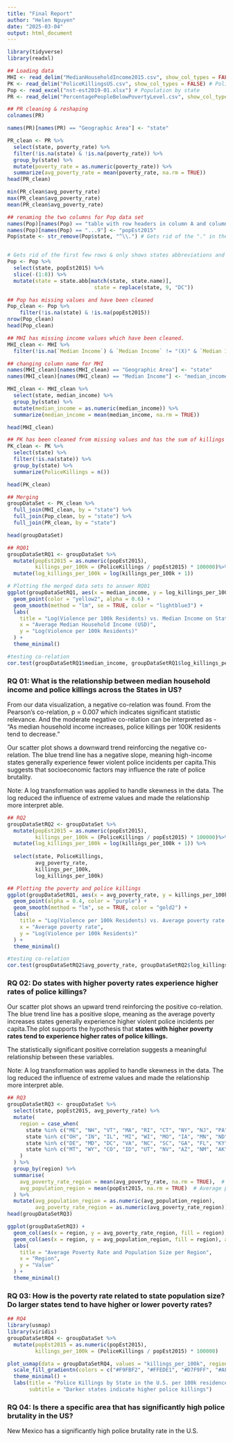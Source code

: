 ```yaml
---
title: "Final Report"
author: "Helen Nguyen"
date: "2025-03-04"
output: html_document
---
```

```r
library(tidyverse)
library(readxl)

## Loading data
MHI <- read_delim("MedianHouseholdIncome2015.csv", show_col_types = FALSE) # Median Household Income
PK <- read_delim("PoliceKillingsUS.csv", show_col_types = FALSE) # Police Killings
Pop <- read_excel("nst-est2019-01.xlsx") # Population by state
PR <- read_delim("PercentagePeopleBelowPovertyLevel.csv", show_col_types = FALSE) #Poverty rate
```
```r
## PR cleaning & reshaping
colnames(PR)

names(PR)[names(PR) == "Geographic Area"] <- "state"

PR_clean <- PR %>%
  select(state, poverty_rate) %>%
  filter(!is.na(state) & !is.na(poverty_rate)) %>%
  group_by(state) %>%
  mutate(poverty_rate = as.numeric(poverty_rate)) %>%
  summarize(avg_poverty_rate = mean(poverty_rate, na.rm = TRUE))
head(PR_clean)

min(PR_clean$avg_poverty_rate)
max(PR_clean$avg_poverty_rate)
mean(PR_clean$avg_poverty_rate)

```


```r
## renaming the two columns for Pop data set
names(Pop)[names(Pop) == "table with row headers in column A and column headers in rows 3 through 4. (leading dots indicate sub-parts)"] <- "state"
names(Pop)[names(Pop) == "...9"] <- "popEst2015"
Pop$state <- str_remove(Pop$state, "^\\.") # Gets rid of the "." in the data for States


# Gets rid of the first few rows & only shows states abbreviations and population during 2015
Pop <- Pop %>%
  select(state, popEst2015) %>%
  slice(-(1:8)) %>%
  mutate(state = state.abb[match(state, state.name)], 
                            state = replace(state, 9, "DC"))

## Pop has missing values and have been cleaned
Pop_clean <- Pop %>%
    filter(!is.na(state) & !is.na(popEst2015))
nrow(Pop_clean)
head(Pop_clean)
```

```r
## MHI has missing income values which have been cleaned.
MHI_clean <- MHI %>%
  filter(!is.na(`Median Income`) & `Median Income` != "(X)" & `Median Income` != "-")

## changing column name for MHI
names(MHI_clean)[names(MHI_clean) == "Geographic Area"] <- "state"
names(MHI_clean)[names(MHI_clean) == "Median Income"] <- "median_income"

MHI_clean <- MHI_clean %>%
  select(state, median_income) %>%
  group_by(state) %>%
  mutate(median_income = as.numeric(median_income)) %>%
  summarize(median_income = mean(median_income, na.rm = TRUE))

head(MHI_clean)
```

```r
## PK has been cleaned from missing values and has the sum of killings per state
PK_clean <- PK %>%
  select(state) %>%
  filter(!is.na(state)) %>%
  group_by(state) %>%
  summarize(PoliceKillings = n())

head(PK_clean)
```

```r
## Merging
groupDataSet <- PK_clean %>%
  full_join(MHI_clean, by = "state") %>%
  full_join(Pop_clean, by = "state") %>%
  full_join(PR_clean, by = "state")

head(groupDataSet)
```
```r
## RQ01
groupDataSetRQ1 <- groupDataSet %>%
  mutate(popEst2015 = as.numeric(popEst2015),
         killings_per_100k = (PoliceKillings / popEst2015) * 100000)%>%
  mutate(log_killings_per_100k = log(killings_per_100k + 1))

# Plotting the merged data sets to answer RQ01
ggplot(groupDataSetRQ1, aes(x = median_income, y = log_killings_per_100k)) +
  geom_point(color = "yellow2", alpha = 0.6) +
  geom_smooth(method = "lm", se = TRUE, color = "lightblue3") + 
  labs(
    title = "Log(Violence per 100k Residents) vs. Median Income on State Level (2015)",
    x = "Average Median Household Income (USD)",
    y = "Log(Violence per 100k Residents)"
  ) +
  theme_minimal()
```
```r
#testing co-relation
cor.test(groupDataSetRQ1$median_income, groupDataSetRQ1$log_killings_per_100k, method = "pearson")
```


### RQ 01: What is the relationship between median household income and police killings across the States in US?

From our data visualization, a negative co-relation was found. From the Pearson's co-relation, p = 0.007 which indicates significant statistic relevance. And the moderate negative co-relation can be interpreted as - "As median household income increases, police killings per 100K residents tend to decrease."

Our scatter plot shows a downward trend reinforcing the negative co-relation. The blue trend line has a negative slope, meaning high-income states generally experience fewer violent police incidents per capita.This suggests that socioeconomic factors may influence the rate of police brutality.

Note: A log transformation was applied to handle skewness in the data. The log reduced the influence of extreme values and made the relationship more interpret able.

```r
## RQ2
groupDataSetRQ2 <- groupDataSet %>%
  mutate(popEst2015 = as.numeric(popEst2015),
         killings_per_100k = (PoliceKillings / popEst2015) * 100000)%>%
  mutate(log_killings_per_100k = log(killings_per_100k + 1)) %>%
  
  select(state, PoliceKillings, 
         avg_poverty_rate, 
         killings_per_100k, 
         log_killings_per_100k)

## Plotting the poverty and police killings
ggplot(groupDataSetRQ1, aes(x = avg_poverty_rate, y = killings_per_100k)) +
  geom_point(alpha = 0.4, color = "purple") +
  geom_smooth(method = "lm", se = TRUE, color = "gold2") + 
  labs(
    title = "Log(Violence per 100k Residents) vs. Average poverty rate (2015)",
    x = "Average poverty rate",
    y = "Log(Violence per 100k Residents)"
  ) +
  theme_minimal()


```
```r
#testing co-relation
cor.test(groupDataSetRQ2$avg_poverty_rate, groupDataSetRQ2$log_killings_per_100k, method = "pearson")

```
### RQ 02: Do states with higher poverty rates experience higher rates of police killings?
Our scatter plot shows an upward trend reinforcing the positive co-relation. The blue trend line has a positive slope, meaning as the average poverty increases states generally experience higher violent police incidents per capita.The plot supports the hypothesis that **states with higher poverty rates tend to experience higher rates of police killings.** 

The statistically significant positive correlation suggests a meaningful relationship between these variables.

Note: A log transformation was applied to handle skewness in the data. The log reduced the influence of extreme values and made the relationship more interpret able.


```r
## RQ3
groupDataSetRQ3 <- groupDataSet %>%
  select(state, popEst2015, avg_poverty_rate) %>%
  mutate(
    region = case_when(
      state %in% c("ME", "NH", "VT", "MA", "RI", "CT", "NY", "NJ", "PA") ~ "NE",  # Northeast
      state %in% c("OH", "IN", "IL", "MI", "WI", "MO", "IA", "MN", "ND", "SD", "NE", "KS") ~ "MW",  # Midwest
      state %in% c("DE", "MD", "DC", "VA", "NC", "SC", "GA", "FL", "KY", "TN", "AL", "MS", "AR", "LA", "OK", "TX", "WV") ~ "S",  # South
      state %in% c("MT", "WY", "CO", "ID", "UT", "NV", "AZ", "NM", "AK", "WA", "OR", "CA", "HI") ~ "W"  # West
    )
  ) %>%
  group_by(region) %>%
  summarise(
    avg_poverty_rate_region = mean(avg_poverty_rate, na.rm = TRUE),  # Average poverty rate per region
    avg_population_region = mean(popEst2015, na.rm = TRUE)  # Average population per region
  ) %>%
  mutate(avg_population_region = as.numeric(avg_population_region),
         avg_poverty_rate_region = as.numeric(avg_poverty_rate_region))
head(groupDataSetRQ3)

ggplot(groupDataSetRQ3) +
  geom_col(aes(x = region, y = avg_poverty_rate_region, fill = region), position = "dodge") +
  geom_col(aes(x = region, y = avg_population_region, fill = region), alpha = 0.5, position = "dodge") +
  labs(
    title = "Average Poverty Rate and Population Size per Region",
    x = "Region",
    y = "Value"
  ) +
  theme_minimal()

```

### RQ 03: How is the poverty rate related to state population size? Do larger states tend to have higher or lower poverty rates?

```r
## RQ4
library(usmap)
library(viridis)
groupDataSetRQ4 <- groupDataSet %>%
  mutate(popEst2015 = as.numeric(popEst2015),
         killings_per_100k = (PoliceKillings / popEst2015) * 100000)

plot_usmap(data = groupDataSetRQ4, values = "killings_per_100k", regions = "states") +
  scale_fill_gradientn(colors = c("#F9FBF2", "#FFEDE1", "#D7F9FF", "#AFCBFF", "#0E1C36"), name = "Police Killings") +
  theme_minimal() +
  labs(title = "Police Killings by State in the U.S. per 100k residences",
       subtitle = "Darker states indicate higher police killings")
```

### RQ 04: Is there a specific area that has significantly high police brutality in the US?

New Mexico has a significantly high police brutality rate in the U.S.


